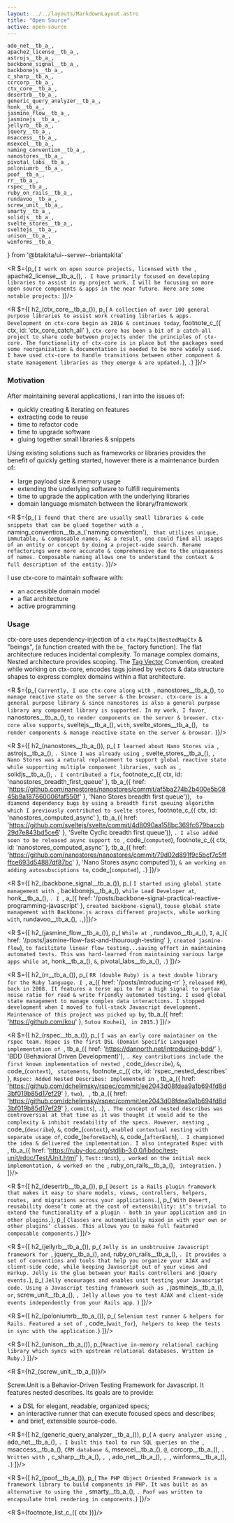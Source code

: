 ```yaml
---
layout: ../../layouts/MarkdownLayout.astro
title: "Open Source"
active: open-source
---
```

	ado_net__tb_a_,
	apache2_license__tb_a_,
	astrojs__tb_a_,
	backbone_signal__tb_a_,
	backbonejs__tb_a_,
	c_sharp__tb_a_,
	ccrcorp__tb_a_,
	ctx_core__tb_a_,
	desertrb__tb_a_,
	generic_query_analyzer__tb_a_,
	honk__tb_a_,
	jasmine_flow__tb_a_,
	jasminejs__tb_a_,
	jellyrb__tb_a_,
	jquery__tb_a_,
	msaccess__tb_a_,
	msexcel__tb_a_,
	naming_convention__tb_a_,
	nanostores__tb_a_,
	pivotal_labs__tb_a_,
	poloniumrb__tb_a_,
	poof__tb_a_,
	rr__tb_a_,
	rspec__tb_a_,
	ruby_on_rails__tb_a_,
	rundavoo__tb_a_,
	screw_unit__tb_a_,
	smarty__tb_a_,
	solidjs__tb_a_,
	svelte_stores__tb_a_,
	sveltejs__tb_a_,
	unison__tb_a_,
	winforms__tb_a_
} from '@btakita/ui--server--briantakita'

<R $={p_(
	`I work on open source projects, licensed with the `, apache2_license__tb_a_(), `. I have primarily focused on
	developing libraries to assist in my project work. I will be focusing on more open source components & apps in the
	near future. Here are some notable projects:`
)}/>

<R $={[
	h2_(ctx_core__tb_a_()),
	p_(
		`A collection of over 100 general purpose libraries to assist work creating libraries & apps. Development on
		ctx-core begin an 2016 & continues today`,
		footnote_c_({ ctx, id: 'ctx_core_catch_all' },
			`ctx-core has been a bit of a catch-all project to share code between projects under the principles of ctx-core.
			The functionality of ctx-core is in place but the packages need some reorganization & documentation is needed to
			be more widely used. I have used ctx-core to handle transitions between other component & state management
			libraries as they emerge & are updated.`),
		`.`)
]}/>

### Motivation

After maintaining several applications, I ran into the issues of:

- quickly creating & iterating on features
- extracting code to reuse
- time to refactor code
- time to upgrade software
- gluing together small libraries & snippets

Using existing solutions such as frameworks or libraries provides the benefit of quickly getting started, however
there is a maintenance burden of:

- large payload size & memory usage
- extending the underlying software to fulfill requirements
- time to upgrade the application with the underlying libraries
- domain language mismatch between the library/framework

<R $={p_(
	`I found that there are usually small libraries & code snippets that can be glued together with a `,
	naming_convention__tb_a_('naming convention'), ` that utilizes unique, immutable, & composable names.
	As a result, one could find all usages of an entity or concept by doing a project-wide search. Rename refactorings
	were more accurate & comprehensive due to the uniqueness of names. Composable naming allows one to understand the
	context & full description of the entity.`
)}/>

I use ctx-core to maintain software with:

- an accessible domain model
- a flat architecture
- active programming

### Usage

ctx-core uses dependency-injection of a `ctx` `MapCtx|NestedMapCtx` & "beings", (a function created with the `be_`
factory function). The flat architecture reduces incidental complexity. To manage complex domains, Nested architecture
provides scoping. The [Tag Vector](/posts/tag-vector-0-introduction) Convention, created while working on ctx-core,
encodes tags joined by vectors & data structure shapes to express complex domains within a flat architecture.

<R $={p_(
	`Currently, I use ctx-core along with `, nanostores__tb_a_(), ` to manage reactive state on the server & the browser.
	 ctx-core is a general purpose library & since nanostores is also a general purpose library any component library
	 is supported. In my work, I favor `, nanostores__tb_a_(), ` to render components on the server & browser. ctx-core
	 also supports `, sveltejs__tb_a_(), ` with `, svelte_stores__tb_a_(), ` to render components & manage reactive state
	 on the server & browser.`
)}/>

<R $={[
	h2_(nanostores__tb_a_()),
	p_(
		`I learned about Nano Stores via `, astrojs__tb_a_(), `. Since I was already using `, svelte_stores__tb_a_(), `, Nano
		Stores was a natural replacement to support global reactive state while supporting multiple component libraries,
		such as `, solidjs__tb_a_(), `. I contributed a fix`,
		footnote_c_({ ctx, id: 'nanostores_breadth_first_queue' },
			tb_a_({ href: 'https://github.com/nanostores/nanostores/commit/af5ba274b2b400e5b0845b9a187660006faf550f' },
				'Nano Stores breadth first queue')),
		` to diamond dependency bugs by using a breadth first queuing algorithm which I previously contributed to svelte
		stores`,
		footnote_c_({ ctx, id: 'nanostores_computed_async' },
			tb_a_({ href: 'https://github.com/sveltejs/svelte/commit/4d8090aa158bc369fc679baccb29d7e843bd5ce6' },
				'Svelte Cyclic breadth first queue')),
		`. I also added soon to be released async support to `, code_(`computed`),
		footnote_c_({ ctx, id: 'nanostores_computed_async' },
			tb_a_({ href: 'https://github.com/nanostores/nanostores/commit/79d02d891f9c5bcf7c5ffffce693d54887df87bc' },
				'Nano Stores async computed')),
		` & am working on adding autosubsciptions to `, code_(`computed`), `.`)
]}/>

<R $={[
	h2_(backbone_signal__tb_a_()),
	p_(
		`I started using global state management with `, backbonejs__tb_a_(), ` while Lead Developer at `, honk__tb_a_(), `.
		I `, a_({ href: '/posts/backbone-signal-practical-reactive-programming-javascript' }, `created backbone-signal`),
		` touse global state management with Backbone.js across different projects, while working with `,
		rundavoo__tb_a_(), `.`,)]}/>

<R $={[
	h2_(jasmine_flow__tb_a_()),
	p_(
		`While at `, rundavoo__tb_a_(), ` I `,
		a_({ href: '/posts/jasmine-flow-fast-and-thourough-testing' }, `created jasmine-flow`), ` to facilitate linear
		flow testing...saving effort in maintaining automated tests. This was hard-learned from maintaining various
		large apps while at `, honk__tb_a_(), ` & `, pivotal_labs__tb_a_(), `.`)
]}/>

<R $={[
	h2_(rr__tb_a_()),
	p_(
		`RR (double Ruby) is a test double library for the Ruby language. I `,
		a_({ href: '/posts/introducing-rr' }, `released RR`), ` back in 2008. It features a terse api to for a high
		signal to syntax noise ratio for read & write friendly automated testing. I used global state management to
		manage complex data interactions. I stopped development when I moved to full-stack Javascript development. Maintenance of
		this project was picked up by `, tb_a_({ href: 'https://github.com/kou' }, `Sutou Kouhei`), ` in 2015.`)
]}/>

<R $={[
	h2_(rspec__tb_a_()),
	p_(
		`I was an early core maintainer on the rspec team. Rspec is the first DSL (Domain Specific Language)
		implementation of `, tb_a_({ href: 'https://dannorth.net/introducing-bdd/' }, 'BDD (Behavioral Driven Development)'),
		`. Key contributions include the first known implementation of nested `, code_(`describe`), ` & `, code_(`context`),
		` statements`,
		footnote_c_({ ctx, id: 'rspec_nested_describes' },
			`Rspec: Added Nested Describes: Implemented in `,
			tb_a_({ href: 'https://github.com/dchelimsky/rspec/commit/ee2043d08fdea9a1b694fd8d3bf019b85d17ef29' }, `two`),
			` `,
			tb_a_({ href: 'https://github.com/dchelimsky/rspec/commit/ee2043d08fdea9a1b694fd8d3bf019b85d17ef29' }, `commits`),
			`.`),
		`. The concept of nested describes was controversial at that time as it was thought it would add to the complexity &
		inhibit readability of the specs. However, nesting `, code_(`describe`), ` & `, code_(`context`), ` enabled
		contextual nesting with separate usage of `, code_(`beforeEach`), ` & `, code_(`afterEach`), `. I championed the
		idea & delivered the implementation. I also integrated Rspec with `,
		tb_a_({ href: 'https://ruby-doc.org/stdlib-3.0.0/libdoc/test-unit/rdoc/Test/Unit.html' }, `Test::Unit`), `,
		worked on the initial mock implementation, & worked on the `, ruby_on_rails__tb_a_(), ` integration.`
	)
]}/>

<R $={[
	h2_(desertrb__tb_a_()),
	p_(
		`Desert is a Rails plugin framework that makes it easy to share models, views, controllers, helpers, routes, and
		migrations across your applications.`),
	p_(
		`With Desert, reusability doesn’t come at the cost of extensibility: it’s trivial to extend the functionality of
		a plugin - both in your application and in other plugins.`),
	p_(
		`Classes are automatically mixed in with your own or other plugins’ classes. This allows you to make full
		featured composable components.`)
]}/>

<R $={[
	h2_(jellyrb__tb_a_()),
	p_(
		`Jelly is an unobtrusive Javascript framework for `, jquery__tb_a_(), ` and `, ruby_on_rails__tb_a_(), `. It
		provides a set of conventions and tools that help you organize your AJAX and client-side code, while keeping
		Javascript out of your views and markup. Jelly is the glue between your Rails controllers and jQuery events.`),
	p_(
		`Jelly encourages and enables unit testing your Javascript code. Using a Javascript testing framework such as `,
		jasminejs__tb_a_(), ` or `, screw_unit__tb_a_(), `, Jelly allows you to test AJAX and client-side events
		independently from your Rails app.`
	)
]}/>

<R $={[
	h2_(poloniumrb__tb_a_()),
	p_(
		`Selenium test runner & helpers for Rails. Featured a set of `, code_(`wait_for`), ` helpers to keep the tests
		in sync with the application.`)
]}/>

<R $={[
	h2_(unison__tb_a_()),
	p_(`Reactive in-memory relational caching library which syncs with upstream relational databases. Written in Ruby.`)
]}/>

<R $={h2_(screw_unit__tb_a_())}/>

Screw.Unit is a Behavior-Driven Testing Framework for Javascript. It features nested describes. Its goals are to
provide:

- a DSL for elegant, readable, organized specs;
- an interactive runner that can execute focused specs and describes;
- and brief, extensible source-code.

<R $={[
	h2_(generic_query_analyzer__tb_a_()),
	p_(
		`A query analyzer using `, ado_net__tb_a_(), `. I built this tool to run SQL queries on the `, msaccess__tb_a_(), `
		CRM database & `, msexcel__tb_a_(), ` @ `, ccrcorp__tb_a_(), `. Written with `, c_sharp__tb_a_(), `, `, ado_net__tb_a_(),
		`, `, winforms__tb_a_(), `.`)
]}/>

<R $={[
	h2_(poof__tb_a_()),
	p_(
		`The PHP Object Oriented Framework is a framework library to build components in PHP. It was built as an
		alternative to using the `, smarty__tb_a_(), `. Poof was written to encapsulate html rendering in components.`)
]}/>

<R $={footnote_list_c_({ ctx })}/>
